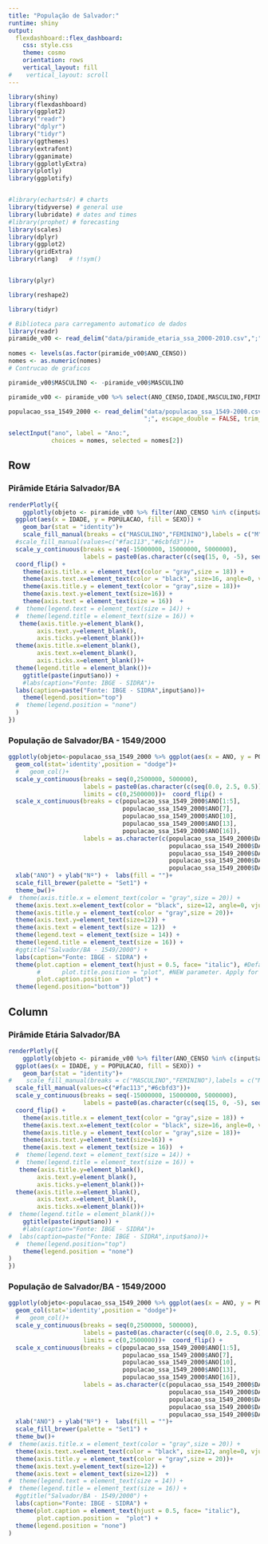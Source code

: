 ```yaml
---
title: "População de Salvador:"
runtime: shiny
output: 
  flexdashboard::flex_dashboard:
    css: style.css
    theme: cosmo
    orientation: rows
    vertical_layout: fill
#    vertical_layout: scroll
---
```




```r
library(shiny)
library(flexdashboard)
library(ggplot2)
library("readr")
library("dplyr")
library("tidyr")
library(ggthemes)
library(extrafont)
library(gganimate)
library(ggplotlyExtra)
library(plotly)
library(ggplotify)


#library(echarts4r) # charts
library(tidyverse) # general use
library(lubridate) # dates and times
#library(prophet) # forecasting
library(scales)
library(dplyr)
library(ggplot2)
library(gridExtra)
library(rlang)   # !!sym()


library(plyr)

library(reshape2)

library(tidyr)

# Biblioteca para carregamento automatico de dados 
library(readr)
piramide_v00 <- read_delim("data/piramide_etaria_ssa_2000-2010.csv",";", escape_double = FALSE, locale = locale(encoding = "ISO-8859-1"),trim_ws = TRUE)
               
nomes <- levels(as.factor(piramide_v00$ANO_CENSO))
nomes <- as.numeric(nomes)
# Contrucao de graficos

piramide_v00$MASCULINO <- -piramide_v00$MASCULINO

piramide_v00 <- piramide_v00 %>% select(ANO_CENSO,IDADE,MASCULINO,FEMININO) %>% gather(SEXO,POPULACAO,-ANO_CENSO,-IDADE)

populacao_ssa_1549_2000 <- read_delim("data/populacao_ssa_1549-2000.csv",
                                      ";", escape_double = FALSE, trim_ws = TRUE)

```



```r
selectInput("ano", label = "Ano:",
            choices = nomes, selected = nomes[2])
```
Row 
---------------------------------------------------------------
### Pirâmide Etária Salvador/BA
```r
renderPlotly({
	ggplotly(objeto <- piramide_v00 %>% filter(ANO_CENSO %in% c(input$ano)) %>%
  ggplot(aes(x = IDADE, y = POPULACAO, fill = SEXO)) +
    geom_bar(stat = "identity")+
    scale_fill_manual(breaks = c("MASCULINO","FEMININO"),labels = c("M","F"),values=c("#fac113","#6cbfd3"))+
  #scale_fill_manual(values=c("#fac113","#6cbfd3"))+
  scale_y_continuous(breaks = seq(-15000000, 15000000, 5000000),
                     labels = paste0(as.character(c(seq(15, 0, -5), seq(5, 15, 5))), "m")) +
  coord_flip() +
    theme(axis.title.x = element_text(color = "gray",size = 18)) +
    theme(axis.text.x=element_text(color = "black", size=16, angle=0, vjust=.8, hjust=0.8)) +
    theme(axis.title.y = element_text(color = "gray",size = 18))+
    theme(axis.text.y=element_text(size=16)) +
    theme(axis.text = element_text(size = 16))  +
  #  theme(legend.text = element_text(size = 14)) +
  #  theme(legend.title = element_text(size = 16)) +
   theme(axis.title.y=element_blank(),
        axis.text.y=element_blank(),
        axis.ticks.y=element_blank())+
  theme(axis.title.x=element_blank(),
        axis.text.x=element_blank(),
        axis.ticks.x=element_blank())+
  theme(legend.title = element_blank())+
    ggtitle(paste(input$ano)) +
    #labs(caption="Fonte: IBGE - SIDRA")+
  labs(caption=paste("Fonte: IBGE - SIDRA",input$ano))+
    theme(legend.position="top")
  #  theme(legend.position = "none")
  )
})
```

### População de Salvador/BA - 1549/2000
```r
ggplotly(objeto<-populacao_ssa_1549_2000 %>% ggplot(aes(x = ANO, y = POPULACAO)) +
  geom_col(stat='identity',position = "dodge")+
  #   geom_col()+
  scale_y_continuous(breaks = seq(0,2500000, 500000),
                     labels = paste0(as.character(c(seq(0.0, 2.5, 0.5))), "M"),
                     limits = c(0,2500000))+  coord_flip() +
  scale_x_continuous(breaks = c(populacao_ssa_1549_2000$ANO[1:5],
                                populacao_ssa_1549_2000$ANO[7],
                                populacao_ssa_1549_2000$ANO[10],
                                populacao_ssa_1549_2000$ANO[13],
                                populacao_ssa_1549_2000$ANO[16]),
                     labels = as.character(c(populacao_ssa_1549_2000$DATA[1:5],
                                             populacao_ssa_1549_2000$DATA[7],
                                             populacao_ssa_1549_2000$DATA[10],
                                             populacao_ssa_1549_2000$DATA[13],
                                             populacao_ssa_1549_2000$DATA[16]))) +
  xlab("ANO") + ylab("Nº") +  labs(fill = "")+
  scale_fill_brewer(palette = "Set1") +
  theme_bw()+
#  theme(axis.title.x = element_text(color = "gray",size = 20)) +
  theme(axis.text.x=element_text(color = "black", size=12, angle=0, vjust=.8, hjust=0.8)) +
  theme(axis.title.y = element_text(color = "gray",size = 20))+
  theme(axis.text.y=element_text(size=12)) +
  theme(axis.text = element_text(size = 12))  +
  theme(legend.text = element_text(size = 14)) +
  theme(legend.title = element_text(size = 16)) +
  #ggtitle("Salvador/BA - 1549/2000") +
  labs(caption="Fonte: IBGE - SIDRA") +
  theme(plot.caption = element_text(hjust = 0.5, face= "italic"), #Default is hjust=1
        #      plot.title.position = "plot", #NEW parameter. Apply for subtitle too.
        plot.caption.position =  "plot") +
  theme(legend.position="bottom"))
```


Column {.tabset .mobile}
-------------------------------------

### Pirâmide Etária Salvador/BA {.mobile}
```r
renderPlotly({
	ggplotly(objeto <- piramide_v00 %>% filter(ANO_CENSO %in% c(input$ano)) %>%
  ggplot(aes(x = IDADE, y = POPULACAO, fill = SEXO)) +
    geom_bar(stat = "identity")+
#    scale_fill_manual(breaks = c("MASCULINO","FEMININO"),labels = c("M","F"),values=c("#fac113","#6cbfd3"))+
  scale_fill_manual(values=c("#fac113","#6cbfd3"))+
  scale_y_continuous(breaks = seq(-15000000, 15000000, 5000000),
                     labels = paste0(as.character(c(seq(15, 0, -5), seq(5, 15, 5))), "m")) +
  coord_flip() +
    theme(axis.title.x = element_text(color = "gray",size = 18)) +
    theme(axis.text.x=element_text(color = "black", size=16, angle=0, vjust=.8, hjust=0.8)) +
    theme(axis.title.y = element_text(color = "gray",size = 18))+
    theme(axis.text.y=element_text(size=16)) +
    theme(axis.text = element_text(size = 16))  +
  #  theme(legend.text = element_text(size = 14)) +
  #  theme(legend.title = element_text(size = 16)) +
   theme(axis.title.y=element_blank(),
        axis.text.y=element_blank(),
        axis.ticks.y=element_blank())+
  theme(axis.title.x=element_blank(),
        axis.text.x=element_blank(),
        axis.ticks.x=element_blank())+
#  theme(legend.title = element_blank())+
    ggtitle(paste(input$ano)) +
    #labs(caption="Fonte: IBGE - SIDRA")+
#  labs(caption=paste("Fonte: IBGE - SIDRA",input$ano))+
  #  theme(legend.position="top")
    theme(legend.position = "none")
)
})
```

### População de Salvador/BA - 1549/2000 {.mobile}
```r
ggplotly(objeto<-populacao_ssa_1549_2000 %>% ggplot(aes(x = ANO, y = POPULACAO)) +
  geom_col(stat='identity',position = "dodge")+
  #   geom_col()+
  scale_y_continuous(breaks = seq(0,2500000, 500000),
                     labels = paste0(as.character(c(seq(0.0, 2.5, 0.5))), "M"),
                     limits = c(0,2500000))+  coord_flip() +
  scale_x_continuous(breaks = c(populacao_ssa_1549_2000$ANO[1:5],
                                populacao_ssa_1549_2000$ANO[7],
                                populacao_ssa_1549_2000$ANO[10],
                                populacao_ssa_1549_2000$ANO[13],
                                populacao_ssa_1549_2000$ANO[16]),
                     labels = as.character(c(populacao_ssa_1549_2000$DATA[1:5],
                                             populacao_ssa_1549_2000$DATA[7],
                                             populacao_ssa_1549_2000$DATA[10],
                                             populacao_ssa_1549_2000$DATA[13],
                                             populacao_ssa_1549_2000$DATA[16]))) +
  xlab("ANO") + ylab("Nº") +  labs(fill = "")+
  scale_fill_brewer(palette = "Set1") +
  theme_bw()+
#  theme(axis.title.x = element_text(color = "gray",size = 20)) +
  theme(axis.text.x=element_text(color = "black", size=12, angle=0, vjust=.8, hjust=0.8)) +
  theme(axis.title.y = element_text(color = "gray",size = 20))+
  theme(axis.text.y=element_text(size=12)) +
  theme(axis.text = element_text(size=12))  +
#  theme(legend.text = element_text(size = 14)) +
#  theme(legend.title = element_text(size = 16)) +
  #ggtitle("Salvador/BA - 1549/2000") +
  labs(caption="Fonte: IBGE - SIDRA") +
  theme(plot.caption = element_text(hjust = 0.5, face= "italic"), 
        plot.caption.position =  "plot") +
  theme(legend.position = "none")
)
```


